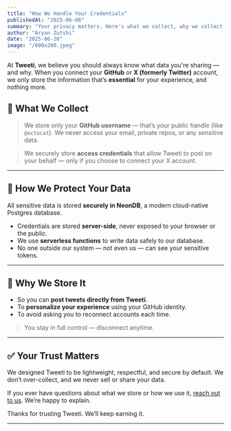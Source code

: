 ```yaml
---
title: "How We Handle Your Credentials"
publishedAt: "2025-06-08"
summary: "Your privacy matters. Here's what we collect, why we collect it, and how we protect it."
author: "Aryan Zutshi"
date: "2025-06-26"
image: "/600x200.jpeg"
---
```


At **Tweeti**, we believe you should always know what data you're sharing — and why. When you connect your **GitHub** or **X (formerly Twitter)** account, we only store the information that’s **essential** for your experience, and nothing more.



## 🧾 What We Collect

> We store only your **GitHub username** — that’s your public handle (like `@octocat`). We never access your email, private repos, or any sensitive data.

> We securely store **access credentials** that allow Tweeti to post on your behalf — only if you choose to connect your X account.

---

## 🔐 How We Protect Your Data


All sensitive data is stored **securely in NeonDB**, a modern cloud-native Postgres database.


- Credentials are stored **server-side**, never exposed to your browser or the public.
- We use **serverless functions** to write data safely to our database.
- No one outside our system — not even us — can see your sensitive tokens.

---

## 🎯 Why We Store It

- So you can **post tweets directly from Tweeti**.
- To **personalize your experience** using your GitHub identity.
- To avoid asking you to reconnect accounts each time.


> You stay in full control — disconnect anytime.


---

## ✅ Your Trust Matters

We designed Tweeti to be lightweight, respectful, and secure by default. We don’t over-collect, and we never sell or share your data.

If you ever have questions about what we store or how we use it, [reach out to us](mailto:tweeti23official@gmail.com). We’re happy to explain.

Thanks for trusting Tweeti. We’ll keep earning it.

---
